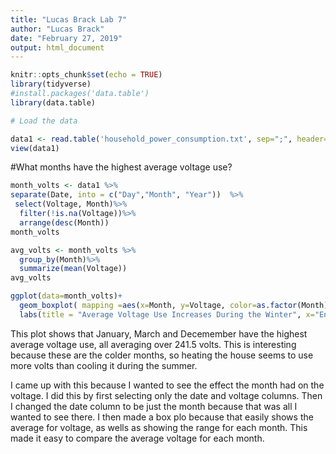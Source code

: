 ---
title: "Lucas Brack Lab 7"
author: "Lucas Brack"
date: "February 27, 2019"
output: html_document
---

```{r setup, include=FALSE}
knitr::opts_chunk$set(echo = TRUE)
library(tidyverse)
#install.packages('data.table')
library(data.table)
```

```{r echo = F, message = F, warning = F, results='hide'}

# Load the data

data1 <- read.table('household_power_consumption.txt', sep=";", header=T, na.strings=c("NA", "", "?"), stringsAsFactors=FALSE)  # Filenames
view(data1)
```
#What months have the highest average voltage use?
```{r echo = F, message = F, warning = F, results='hide'}

month_volts <- data1 %>%
separate(Date, into = c("Day","Month", "Year"))  %>%
 select(Voltage, Month)%>%
  filter(!is.na(Voltage))%>%
  arrange(desc(Month))
month_volts

```

```{r,echo = F, message = F, warning = F}
avg_volts <- month_volts %>%
  group_by(Month)%>%
  summarize(mean(Voltage))
avg_volts
```

```{r echo = F, message = F, warning = F}
ggplot(data=month_volts)+
  geom_boxplot( mapping =aes(x=Month, y=Voltage, color=as.factor(Month)))+
  labs(title = "Average Voltage Use Increases During the Winter", x="Energy sub-metering No. 3 (in watt-hour of active energy)", y="Voltage")
```
This plot shows that January, March and Decemember have the highest average voltage use, all averaging over 241.5 volts. This is interesting because these are the colder months, so heating the house seems to use more volts than cooling it during the summer.

I came up with this because I wanted to see the effect the month had on the voltage. I did this by first selecting only the date and voltage columns. Then I changed the date column to be just the month because that was all I wanted to see there. I then made a box plo because that easily shows the average for voltage, as wells as showing the range for each month. This made it easy to compare the average voltage for each month. 

